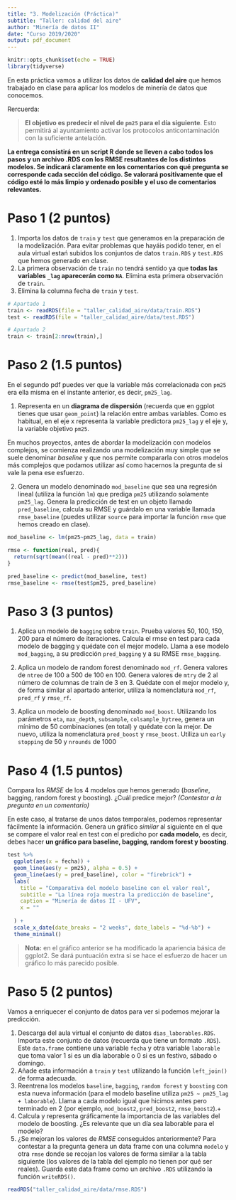 ```yaml
---
title: "3. Modelización (Práctica)"
subtitle: "Taller: calidad del aire"
author: "Minería de datos II"
date: "Curso 2019/2020"
output: pdf_document
---
```


```r
knitr::opts_chunk$set(echo = TRUE)
library(tidyverse)
```

En esta práctica vamos a utilizar los datos de **calidad del aire** que hemos trabajado en clase para aplicar los modelos de minería de datos que conocemos.

Rercuerda:

> **El objetivo es predecir el nivel de `pm25` para el día siguiente**. Esto permitirá al ayuntamiento activar los protocolos anticontaminación con la suficiente antelación.

**La entrega consistirá en un script R donde se lleven a cabo todos los pasos y un archivo .RDS con los RMSE resultantes de los distintos modelos. Se indicará claramente en los comentarios con qué pregunta se corresponde cada sección del código. Se valorará positivamente que el código esté lo más limpio y ordenado posible y el uso de comentarios relevantes.** 

<!-- > **IMPORTANTE**: si el código tiene errores de sintaxis y se produce algún error al ejecutarlo, no se podrá superar una puntuación de 5. -->

# Paso 1 (2 puntos)

1. Importa los datos de `train` y `test` que generamos en la preparación de la modelización. Para evitar problemas que hayáis podido tener, en el aula virtual estań subidos los conjuntos de datos `train.RDS` y `test.RDS` que hemos generado en clase.
2. La primera observación de `train` no tendrá sentido ya que **todas las variables `_lag` aparecerán como `NA`**. Elimina esta primera observación de `train`.
3. Elimina la columna fecha de `train` y `test`.

```r
# Apartado 1
train <- readRDS(file = "taller_calidad_aire/data/train.RDS")
test <- readRDS(file = "taller_calidad_aire/data/test.RDS")

# Apartado 2
train <- train[2:nrow(train),]
```


# Paso 2 (1.5 puntos)

En el segundo pdf puedes ver que la variable más correlacionada con `pm25` era ella misma en el instante anterior, es decir, `pm25_lag`.

1. Representa en un **diagrama de dispersión** (recuerda que en ggplot tienes que usar `geom_point`) la relación entre ambas variables. Como es habitual, en el eje x representa la variable predictora `pm25_lag` y el eje y, la variable objetivo `pm25`.

En muchos proyectos, antes de abordar la modelización con modelos complejos, se comienza realizando una modelización muy simple que se suele denominar *baseline* y que nos permite compararla con otros modelos más complejos que podamos utilizar así como hacernos la pregunta de si vale la pena ese esfuerzo.

2. Genera un modelo denominado `mod_baseline` que sea una regresión lineal (utiliza la función `lm`) que prediga `pm25` utilizando solamente `pm25_lag`. Genera la predicción de test en un objeto llamado `pred_baseline`, calcula su RMSE y guárdalo en una variable llamada `rmse_baseline` (puedes utilizar `source` para importar la función `rmse` que hemos creado en clase).


```r
mod_baseline <- lm(pm25~pm25_lag, data = train)

rmse <- function(real, pred){
  return(sqrt(mean((real - pred)**2)))
}

pred_baseline <- predict(mod_baseline, test)
rmse_baseline <- rmse(test$pm25, pred_baseline)
```


# Paso 3 (3 puntos)

1. Aplica un modelo de `bagging` sobre `train`. Prueba valores 50, 100, 150, 200 para el número de iteraciones. Calcula el rmse en test para cada modelo de bagging y quédate con el mejor modelo. Llama a ese modelo `mod_bagging`, a su predicción `pred_bagging` y a su RMSE `rmse_bagging`.


2. Aplica un modelo de random forest denominado `mod_rf`. Genera valores de `ntree` de 100 a 500 de 100 en 100. Genera valores de `mtry` de 2 al número de columnas de train de 3 en 3. Quédate con el mejor modelo y, de forma similar al apartado anterior, utiliza la nomenclatura `mod_rf`, `pred_rf` y `rmse_rf`.


3. Aplica un modelo de boosting denominado `mod_boost`. Utilizando los parámetros `eta`, `max_depth`, `subsample`, `colsample_bytree`, genera un mínimo de 50 combinaciones (en total) y quédate con la mejor. De nuevo, utiliza la nomenclatura `pred_boost` y `rmse_boost`. Utiliza un `early stopping` de 50 y `nrounds` de 1000


# Paso 4 (1.5 puntos)

Compara los $RMSE$ de los 4 modelos que hemos generado (*baseline*, bagging, random forest y boosting). ¿Cuál predice mejor? *(Contestar a la pregunta en un comentario)*

En este caso, al tratarse de unos datos temporales, podemos representar fácilmente la información. Genera un gráfico *similar* al siguiente en el que se compare el valor real en test con el predicho por **cada modelo**, es decir, debes hacer **un gráfico para baseline, bagging, random forest y boosting**.

```r
test %>% 
  ggplot(aes(x = fecha)) + 
  geom_line(aes(y = pm25), alpha = 0.5) +
  geom_line(aes(y = pred_baseline), color = "firebrick") +
  labs(
    title = "Comparativa del modelo baseline con el valor real",
    subtitle = "La línea roja muestra la predicción de baseline",
    caption = "Minería de datos II - UFV",
    x = ""
    
  ) +
  scale_x_date(date_breaks = "2 weeks", date_labels = "%d-%b") +
  theme_minimal()
```

> **Nota:** en el gráfico anterior se ha modificado la apariencia básica de ggplot2. Se dará puntuación extra si se hace el esfuerzo de hacer un gráfico lo más parecido posible.


# Paso 5 (2 puntos)


Vamos a enriquecer el conjunto de datos para ver si podemos mejorar la predicción. 

1. Descarga del aula virtual el conjunto de datos `dias_laborables.RDS`. Importa este conjunto de datos (recuerda que tiene un formato `.RDS`). Este `data.frame` contiene una variable `fecha` y otra variable `laborable` que toma valor $1$ si es un día laborable o $0$ si es un festivo, sábado o domingo.
2. Añade esta información a `train` y `test` utilizando la función `left_join()` de forma adecuada.
3. Reentrena los modelos `baseline`, `bagging`, `random forest` y `boosting` con esta nueva información (para el modelo baseline utiliza `pm25 ~ pm25_lag + laborable`). Llama a cada modelo igual que hicimos antes pero terminado en 2 (por ejemplo, `mod_boost2`, `pred_boost2`, `rmse_boost2`).+
4. Calcula y representa gráficamente la importancia de las variables del modelo de boosting. ¿Es relevante que un día sea laborable para el modelo?
5. ¿Se mejoran los valores de $RMSE$ conseguidos anteriormente? Para contestar a la pregunta genera un data frame con una columna `modelo` y otra `rmse` donde se recojan los valores de forma similar a la tabla siguiente (los valores de la tabla del ejemplo no tienen por qué ser reales). Guarda este data frame como un archivo `.RDS` utilizando la función `writeRDS()`.

```r
readRDS("taller_calidad_aire/data/rmse.RDS")
```

